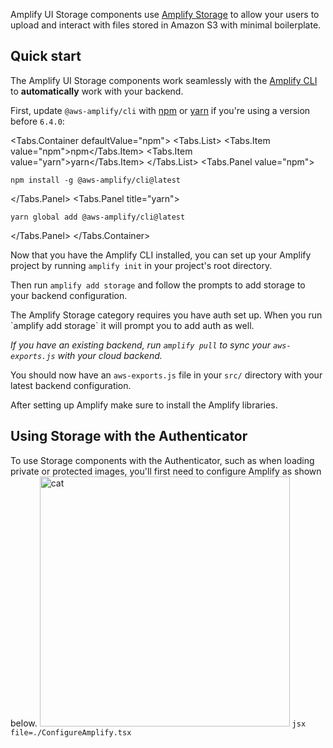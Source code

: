
Amplify UI Storage components use [Amplify Storage](https://docs.amplify.aws/lib/storage/getting-started/q/platform/js/) to allow your users to upload and interact with files stored in Amazon S3 with minimal boilerplate.

## Quick start

The Amplify UI Storage components work seamlessly with the [Amplify CLI](https://docs.amplify.aws/cli/start/install/)
to **automatically** work with your backend.

First, update `@aws-amplify/cli` with [npm](https://www.npmjs.com/) or [yarn](https://yarnpkg.com/)
if you're using a version before `6.4.0`:

<Tabs.Container defaultValue="npm">
<Tabs.List>
  <Tabs.Item value="npm">npm</Tabs.Item>
  <Tabs.Item value="yarn">yarn</Tabs.Item>
</Tabs.List>
<Tabs.Panel value="npm">

```shell
npm install -g @aws-amplify/cli@latest
```

</Tabs.Panel>
<Tabs.Panel title="yarn">

```shell
yarn global add @aws-amplify/cli@latest
```

</Tabs.Panel>
</Tabs.Container>


Now that you have the Amplify CLI installed, you can set up your Amplify project by running `amplify init` in your project's root directory. 

Then run `amplify add storage` and follow the prompts to add storage to your backend configuration.

<Alert role="none" variation="info" heading="Auth">
  The Amplify Storage category requires you have auth set up. When you run `amplify add storage` it will prompt you to add auth as well.
</Alert>

_If you have an existing backend, run `amplify pull` to sync your `aws-exports.js` with your cloud backend._

You should now have an `aws-exports.js` file in your `src/` directory with your latest backend configuration.

After setting up Amplify make sure to install the Amplify libraries.

<InstallScripts component="storage" />

## Using Storage with the Authenticator
To use Storage components with the Authenticator, such as when loading private or protected images, you'll first need to configure Amplify as shown below. 
<Example>
  <Image alt='cat' src='/cats/1.jpg' width="400px" height="400px" />
  <ExampleCode>
    ```jsx file=./ConfigureAmplify.tsx
    ```
  </ExampleCode>
</Example>

<NextSteps />
